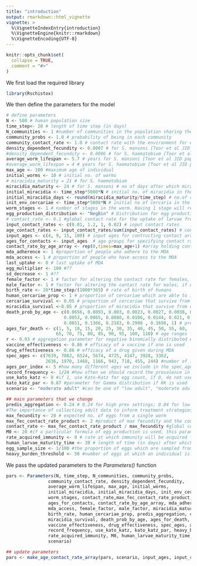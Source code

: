 ```yaml
---
title: "introduction"
output: rmarkdown::html_vignette
vignette: >
  %\VignetteIndexEntry{introduction}
  %\VignetteEngine{knitr::rmarkdown}
  %\VignetteEncoding{UTF-8}
---
```


```r
knitr::opts_chunk$set(
  collapse = TRUE,
  comment = "#>"
)
```

We first load the required library

```r
library(Rschistox)
```

We then define the parameters for the model

```r

# define parameters
N <- 500 # human population size
time_step<- 20 # length of time step (in days)
N_communities <- 1 #number of communities in the population sharing the same environmental source
community_probs <- 1.0 # probability of being in each community
community_contact_rate <- 1.0 # contact rate with the environment for each of the commununity
density_dependent_fecundity <- 0.0007 # for S. mansoni [Toor et al JID paper SI] #decrease in egg production per worm due to high density of worms
#density_dependent_fecundity <- 0.0006 # for S. haematobium [Toor et al JID paper SI]
average_worm_lifespan <- 5.7 # years for S. mansoni [Toor et al JID paper SI] # average expectancy of a worm
#average_worm_lifespan = 4 # years for S. haematobium [Toor et al JID paper SI]
max_age <- 100 #maximum age of individual
initial_worms <- 10 # initial no. of worms
# miracidia_maturity = 21 # for S. haemotobium
miracidia_maturity <- 24 # for S. mansoni # no of days after which miracidias will mature to cercariae
initial_miracidia <- time_step*5000*N # initial no. of miracidia in the environment
initial_miracidia_days <- round(miracidia_maturity/time_step) # no.of days miracidia will age into cercariae larvae
init_env_cercariae <- time_step*5000*N # initial no of cercaria in the environment
worm_stages <- 1 # number of stages in the worm. Having 1 stage will result to a Gamma distrinution
egg_production_distribution <- "NegBin" # Distribution for egg production, either "Poisson" or "NegBin"
# contact_rate <- 0.1 #global contact rate for the uptake of larvae from the environment
input_contact_rates <- c(0.01, 1.2, 1, 0.02) # input contact rates
age_contact_rates <- input_contact_rates/sum(input_contact_rates) # contact rate for the uptake of larvae from the environment for the chosen age groups
input_ages <- c(4, 9, 15, 100) # input ages for contructing contact array
ages_for_contacts <- input_ages  # age groups for specifying contact rates
contact_rate_by_age_array <- rep(0,times=max_age+1) #array holding contact rate for each age
mda_adherence <- 1 #proportion of people who adhere to the MDA
mda_access <- 1 # proportion of people who have access to the MDA
last_uptake <- 0 # last uptake of MDA
egg_multiplier <- 100 #??
sd_decrease <- 1 #??
female_factor <- 1 # factor for altering the contact rate for females, if we choose to have gender-specific behavior which affects contact rate
male_factor <- 1 # factor for altering the contact rate for males, if we choose to have gender-specific behavior which affects contact rate
birth_rate <- 28*time_step/(1000*365) # rate of birth of humans
human_cercariae_prop <- 1 # proportion of cercariae which are able to infect humans
cercariae_survival <- 0.05 # proportion of cercariae that survive from one time point to the next
miracidia_survival <-0.05 # proportion of miracidia that survive from one time point to the next
death_prob_by_age <- c(0.0656, 0.0093, 0.003, 0.0023, 0.0027, 0.0038, 0.0044, 0.0048,
                      0.0053, 0.0065, 0.0088, 0.0106, 0.0144, 0.021, 0.0333, 0.0529,
                      0.0851, 0.1366, 0.2183, 0.2998 , 0.3698, 1) # probability of dying each year, specified by age
ages_for_death <- c(1, 5, 10, 15, 20, 25, 30, 35, 40, 45, 50, 55, 60,
                   65, 70, 75, 80, 85, 90, 95, 100, 110) # age ranges for death probailities
r <- 0.03 # aggregation parameter for negative binomially distributed egg production
vaccine_effectiveness <- 0.86 # efficacy of a vaccine if one is used
drug_effectiveness <- 0.86 # efficacy of a drug given during MDA
spec_ages <- c(7639, 7082, 6524, 5674, 4725, 4147, 3928, 3362,
               2636, 1970, 1468, 1166, 943, 718, 455, 244) #number of individuals by age group
ages_per_index <- 5 #how many different ages we include in the spec_ages parameter
record_frequency <- 1/24 #how often we should record the prevalence in the population during simulation
use_kato_katz <- 0 #if 1, use Kato-Katz for egg count, if 0, do not use KK
kato_katz_par <- 0.87 #parameter for Gamma distribution if KK is used
scenario <- "moderate adult" #can be one of "low adult", "moderate adult" or high adult"

## main parameters that we change
predis_aggregation <- 0.24 # 0.24 for high prev settings; 0.04 for low prev settings # From "The design of schistosomiasis monitoring and evaluation programmes:
#The importance of collecting adult data to inform treatment strategies for Schistosoma mansoni". aggregation for predisposition of individuals to uptake laevale. This is chosen from a Gamma distribution with mean 1 for each individual and set for life. If high, the aggregation is low, meaning individuals have roughly the same predisposition. If low, larvae become concentrated in a few individuals.
max_fecundity <- 20 # expected no. of eggs from a single worm
max_fec_contact_rate_product <- 2 #product of max fecundity and the contact rate in the population. Setting this to a desired value is often a good way to ensure that the epidemic stays within a reasonable range, as when the max fecundity increases, if the contact rate doesn't decrease appropriately, then the behaviour of the outbreak can be unrealistically difficult to control.
contact_rate <- max_fec_contact_rate_product / max_fecundity #global contact rate for the uptake of larvae from the environment
M0 <- 20 #if a particular formula of egg production is used, this parameter is required and is a proxy for mean worm burden
rate_acquired_immunity <- 0 # rate at which immunity will be acquired for individuals. This will be multiplied by the cumulative nymber of worms people have had during their life to decide the level of immunity acquired
human_larvae_maturity_time <- 30 # length of time (in days) after which a cercariae uptake by a human will mature into a worm
egg_sample_size <- 1/100 #the proportion of eggs which are sampled from each individual every time we check their burden (between 0 and 1). 1= all eggs in the person are sampled. Typical value fpr a urine sample may be ~1/100
heavy_burden_threshold <- 50 #number of eggs at which an individual is said to have a heavy infection

```

We pass the updated parameters to the *Parameters()* function

```r
pars <- Parameters(N, time_step, N_communities, community_probs,
                community_contact_rate, density_dependent_fecundity,
                average_worm_lifespan, max_age, initial_worms,
                initial_miracidia, initial_miracidia_days, init_env_cercariae,
                worm_stages, contact_rate,max_fec_contact_rate_product, max_fecundity, age_contact_rates,
                ages_for_contacts, contact_rate_by_age_array, mda_adherence,
                mda_access, female_factor, male_factor, miracidia_maturity,
                birth_rate, human_cercariae_prop, predis_aggregation, cercariae_survival,
                miracidia_survival, death_prob_by_age, ages_for_death, r,
                vaccine_effectiveness, drug_effectiveness, spec_ages, ages_per_index,
                record_frequency, use_kato_katz, kato_katz_par, heavy_burden_threshold,
                rate_acquired_immunity, M0, human_larvae_maturity_time, egg_sample_size, input_ages, input_contact_rates,
                scenario)

## update parameters
pars <- make_age_contact_rate_array(pars, scenario, input_ages, input_contact_rates)

```

